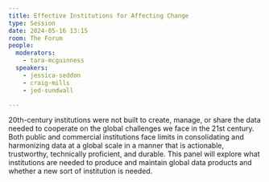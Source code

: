 ```yaml
---
title: Effective Institutions for Affecting Change
type: Session
date: 2024-05-16 13:15
room: The Forum
people:
  moderators:
    - tara-mcguinness
  speakers:
    - jessica-seddon
    - craig-mills
    - jed-sundwall

---
```


20th-century institutions were not built to create, manage, or share the data needed to cooperate on the global challenges we face in the 21st century. Both public and commercial institutions face limits in consolidating and harmonizing data at a global scale in a manner that is actionable, trustworthy, technically proficient, and durable. This panel will explore what institutions are needed to produce and maintain global data products and whether a new sort of institution is needed.
